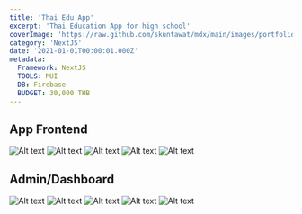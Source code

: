 ```yaml
---
title: 'Thai Edu App'
excerpt: 'Thai Education App for high school'
coverImage: 'https://raw.github.com/skuntawat/mdx/main/images/portfolio/app/thai-edu/cover.png'
category: 'NextJS'
date: '2021-01-01T00:00:01.000Z'
metadata:
  Framework: NextJS
  TOOLS: MUI
  DB: Firebase
  BUDGET: 30,000 THB
---
```


## App Frontend

![Alt text](https://raw.github.com/skuntawat/mdx/main/images/portfolio/app/thai-edu/f1.png)
![Alt text](https://raw.github.com/skuntawat/mdx/main/images/portfolio/app/thai-edu/f2.png)
![Alt text](https://raw.github.com/skuntawat/mdx/main/images/portfolio/app/thai-edu/f3.png)
![Alt text](https://raw.github.com/skuntawat/mdx/main/images/portfolio/app/thai-edu/f4.png)
![Alt text](https://raw.github.com/skuntawat/mdx/main/images/portfolio/app/thai-edu/f5.png)

## Admin/Dashboard

![Alt text](https://raw.github.com/skuntawat/mdx/main/images/portfolio/app/thai-edu/d1.png)
![Alt text](https://raw.github.com/skuntawat/mdx/main/images/portfolio/app/thai-edu/d2.png)
![Alt text](https://raw.github.com/skuntawat/mdx/main/images/portfolio/app/thai-edu/d3.png)
![Alt text](https://raw.github.com/skuntawat/mdx/main/images/portfolio/app/thai-edu/d4.png)
![Alt text](https://raw.github.com/skuntawat/mdx/main/images/portfolio/app/thai-edu/d5.png)